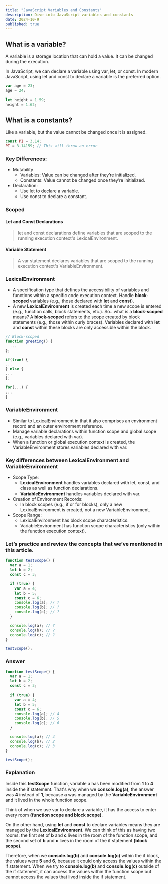 ```yaml
---
title: "JavaScript Variables and Constants"
description: Dive into JavaScript variables and constants
date: 2024-10-9
published: true
---
```


## What is a variable?

A variable is a storage location that can hold a value. It can be changed during the execution.

In JavaScript, we can declare a variable using var, let, or const. In modern JavaScript, using let and const to declare a variable is the preferred option.

```js
var age = 23;
age = 24;

let height = 1.59;
height = 1.62;
```

## What is a constants?

Like a variable, but the value cannot be changed once it is assigned.

```js
const PI = 3.14;
PI = 3.14159; // This will throw an error
```

### Key Differences:

- Mutability
  - Variables: Value can be changed after they’re initialized.
  - Constants: Value cannot be changed once they’re initialized.
- Declaration:
  - Use let to declare a variable.
  - Use const to declare a constant.

### Scoped

#### Let and Const Declarations

> let and const declarations define variables that are scoped to the running execution context's LexicalEnvironment.

#### Variable Statement

> A var statement declares variables that are scoped to the running execution context's VariableEnvironment.

### LexicalEnvironment

- A specification type that defines the accessibility of variables and functions within a specific code execution context.
  Handle **block-scoped** variables (e.g., those declared with **let** and **const**).
- A new **LexicalEnvironment** is created each time a new scope is entered (e.g., function calls, block statements, etc.).
  So…what is a **block-scoped** means? A **block-scoped** refers to the scope created by block statements (e.g., those within curly braces). Variables declared with **let** and **const** within these blocks are only accessible within the block.

```js
// Block-scoped
function greeting() {
  ...
};

if(true) {
...
} else {
...
};

for(...) {
...
}
```

### VariableEnvironment

- Similar to LexicalEnvironment in that it also comprises an environment record and an outer environment reference.
- Manage variable declarations within function scope and global scope (e.g., variables declared with var).
- When a function or global execution context is created, the VariableEnvironment stores variables declared with var.

### Key differences between LexicalEnvironment and VariableEnvironment

- Scope Type:
  - **LexicalEnvironment** handles variables declared with let, const, and class as well as function declarations.
  - **VariableEnvironment** handles variables declared with var.
- Creation of Environment Records:
  - In block scopes (e.g., if or for blocks), only a new LexicalEnvironment is created, not a new VariableEnvironment.
- Scope Range:
  - LexicalEnvironment has block scope characteristics.
  - VariableEnvironment has function scope characteristics (only within the function execution context).

### Let’s practice and review the concepts that we’ve mentioned in this article.

```js
function testScope() {
  var a = 1;
  let b = 2;
  const c = 3;

  if (true) {
    var a = 4;
    let b = 5;
    const c = 6;
    console.log(a); // ?
    console.log(b); // ?
    console.log(c); // ?
  }

  console.log(a); // ?
  console.log(b); // ?
  console.log(c); // ?
}

testScope();
```

### Answer

```js
function testScope() {
  var a = 1;
  let b = 2;
  const c = 3;

  if (true) {
    var a = 4;
    let b = 5;
    const c = 6;
    console.log(a); // 4
    console.log(b); // 5
    console.log(c); // 6
  }

  console.log(a); // 4
  console.log(b); // 2
  console.log(c); // 3
}

testScope();
```

### Explanation

Inside this **testScope** function, variable a has been modified from **1** to **4** inside the if statement. That's why when we **console.log(a)**, the answer was **4** instead of **1**, because **a** was managed by the **VariableEnvironment** and it lived in the whole function scope.

Think of when we use var to declare a variable, it has the access to enter every room **(function scope and block scope)**.

On the other hand, using **let** and **const** to declare variables means they are managed by the **LexicalEnvironment**. We can think of this as having two rooms: the first set of **b** and **c** lives in the room of the function scope, and the second set of **b** and **c** lives in the room of the if statement **(block scope)**.

Therefore, when we **console.log(b)** and **console.log(c)** within the if block, the values were **5** and **6**, because it could only access the values within the if statement. When we try to **console.log(b)** and **console.log(c)** outside of the if statement, it can access the values within the function scope but cannot access the values that lived inside the if statement.
